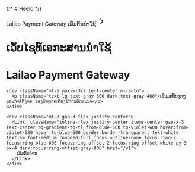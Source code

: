 {/* # Heelo */}


<main className="relative  overflow-hidden before:absolute before:top-0 before:start-1/2 before:bg-[url('https://preline.co/assets/svg/examples/squared-bg-element.svg')] before:bg-no-repeat before:bg-top before:size-full before:-z-[1] before:transform before:-translate-x-1/2 dark:before:bg-[url('https://preline.co/assets/svg/examples-dark/squared-bg-element.svg')]">
  <div className="max-w-[85rem] mx-auto px-4 sm:px-6 lg:px-8 pt-24 pb-10">
  <div class="flex justify-center">
    <Link
      class="inline-flex items-center p-2 px-3 text-xs text-gray-600 transition bg-white border border-gray-200 rounded-full gap-x-2 hover:border-gray-300 dark:bg-gray-800 dark:border-gray-700 dark:hover:border-gray-600 dark:text-gray-400"
      href="https://portal.lailaolab.la/"
      target="_blank"
    >
      Lailao Payment Gateway
      <span className="flex items-center gap-x-1">
        <span className="border-s border-gray-200 text-blue-600 ps-2 dark:text-blue-500">ເລີ່ມຕົ້ນນຳໃຊ້</span>
        <svg
          className="flex-shrink-0 size-4 text-blue-600"
          xmlns="http://www.w3.org/2000/svg"
          width="24"
          height="24"
          viewBox="0 0 24 24"
          fill="none"
          stroke="currentColor"
          stroke-width="2"
          stroke-linecap="round"
          stroke-linejoin="round"
        >
          <path d="m9 18 6-6-6-6" />
        </svg>
      </span>
    </Link>
  </div>

<h1 className="block font-bold text-gray-800 h-auto my-4 md:my-10 text-center leading-[200px] text-4xl md:text-5xl lg:text-6xl dark:text-gray-200">
  ເວັບໄຊທ໌ເອກະສານນຳໃຊ້
</h1>
<h1 className="block font-bold text-gray-800 h-auto my-4 md:my-10 text-center leading-[200px] text-2xl md:text-5xl lg:text-6xl dark:text-gray-200">
  Lailao Payment Gateway
</h1>

    <div className="mt-5 max-w-3xl text-center mx-auto">
      <p className="text-lg text-gray-600 dark:text-gray-400">ເຊື່ອມຕໍ່ກັບທຸກໆທຸລະກຳໄດ້ງ່າຍ ຮອງຮັບຫຼາຍເຄຶ່ອງມືການພັດທະນາ</p>
    </div>

    <div className="mt-8 gap-3 flex justify-center">
      <Link  className="inline-flex justify-center items-center gap-x-3 text-center bg-gradient-to-tl from-blue-600 to-violet-600 hover:from-violet-600 hover:to-blue-600 border border-transparent text-white text-sm font-medium rounded-full focus:outline-none focus:ring-2 focus:ring-blue-600 focus:ring-offset-2 focus:ring-offset-white py-3 px-4 dark:focus:ring-offset-gray-800" href="/v1">
        ເລີ່ມຕົ້ນອ່ານ
      </Link>
    </div>

  </div>

</main>
